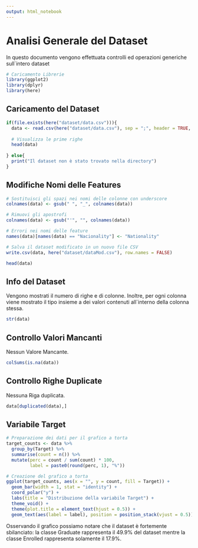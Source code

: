 ```yaml
---
output: html_notebook
---
```


# Analisi Generale del Dataset
In questo documento vengono effettuata controlli ed operazioni generiche sull`intero dataset

```r
# Caricamento Librerie
library(ggplot2)
library(dplyr)
library(here)
```


## Caricamento del Dataset
```r
if(file.exists(here("dataset/data.csv"))){
  data <- read.csv(here("dataset/data.csv"), sep = ";", header = TRUE, check.names = FALSE)
  
  # Visualizza le prime righe
  head(data)
  
} else{
  print("Il dataset non è stato trovato nella directory")
}

```

## Modifiche Nomi delle Features
```r
# Sostituisci gli spazi nei nomi delle colonne con underscore
colnames(data) <- gsub(" ", "_", colnames(data))

# Rimuovi gli apostrofi
colnames(data) <- gsub("'", "", colnames(data))

# Errori nei nomi delle feature
names(data)[names(data) == "Nacionality"] <- "Nationality"

# Salva il dataset modificato in un nuovo file CSV
write.csv(data, here("dataset/dataMod.csv"), row.names = FALSE)

head(data)
```

## Info del Dataset
Vengono mostrati il numero di righe e di colonne. Inoltre, per ogni colonna viene mostrato il tipo insieme a dei valori contenuti all`interno della colonna stessa.
```r
str(data)
```
## Controllo Valori Mancanti
Nessun Valore Mancante.
```r
colSums(is.na(data))
```

## Controllo Righe Duplicate
Nessuna Riga duplicata.
```r
data[duplicated(data),]
```


## Variabile Target
```r
# Preparazione dei dati per il grafico a torta
target_counts <- data %>%
  group_by(Target) %>%
  summarise(count = n()) %>%
  mutate(perc = count / sum(count) * 100, 
         label = paste0(round(perc, 1), "%"))

# Creazione del grafico a torta
ggplot(target_counts, aes(x = "", y = count, fill = Target)) +
  geom_bar(width = 1, stat = "identity") +
  coord_polar("y") +
  labs(title = "Distribuzione della variabile Target") +
  theme_void() +
  theme(plot.title = element_text(hjust = 0.5)) +
  geom_text(aes(label = label), position = position_stack(vjust = 0.5))
```
Osservando il grafico possiamo notare che il dataset è fortemente sbilanciato: la classe Graduate rappresenta il 49.9% del dataset mentre la classe Enrolled rappresenta solamente il 17.9%.